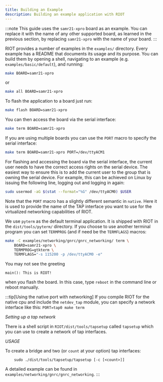 ```yaml
---
title: Building an Example
description: Building an example application with RIOT
---
```



<Contact />

:::note
This guide uses the `samr21-xpro` board as an example.
You can replace it with the name of any other supported board,
as learned in the previous section, by replacing `samr21-xpro`
with the name of your board.
:::

RIOT provides a number of examples in the `examples/` directory. Every example
has a README that documents its usage and its purpose. You can build them by
opening a shell, navigating to an example (e.g. `examples/basic/default`), and
running:

```bash
make BOARD=samr21-xpro
```

or

```bash
make all BOARD=samr21-xpro
```

To flash the application to a board just run:

```bash
make flash BOARD=samr21-xpro
```

You can then access the board via the serial interface:

```bash
make term BOARD=samr21-xpro
```

If you are using multiple boards you can use the `PORT` macro to specify the
serial interface:

```bash
make term BOARD=samr21-xpro PORT=/dev/ttyACM1
```

For flashing and accessing the board via the serial interface, the current user
needs to have the correct access rights on the serial device.
The easiest way to ensure this is to add the current user to the group that is
owning the serial device. For example, this can be achieved on Linux by issuing
the following line, logging out and logging in again:

```bash
sudo usermod -aG $(stat --format="%G" /dev/ttyACM0) $USER
```

Note that the `PORT` macro has a slightly different semantic in `native`. Here
it is used to provide the name of the TAP interface you want to use for the
virtualized networking capabilities of RIOT.

We use `pyterm` as the default terminal application. It is shipped with RIOT in
the `dist/tools/pyterm/` directory. If you choose to use another terminal
program you can set `TERMPROG` (and if need be the `TERMFLAGS`) macros:

```bash
make -C examples/networking/gnrc/gnrc_networking/ term \
    BOARD=samr21-xpro \
    TERMPROG=gtkterm \
    TERMFLAGS="-s 115200 -p /dev/ttyACM0 -e"
```

You may not see the greeting

```plaintext title="The greeting message from the board"
main(): This is RIOT!
```

when you flash the board. In this case, type `reboot` in the command line or reboot manually.

:::tip[Using the native port with networking]
If you compile RIOT for the native cpu and include the `netdev_tap` module,
you can specify a network interface like this: `PORT=tap0 make term`

*Setting up a tap network*

There is a shell script in `RIOT/dist/tools/tapsetup` called `tapsetup` which
you can use to create a network of tap interfaces.

*USAGE*

To create a bridge and two (or `count` at your option) tap interfaces:
```shell
    sudo ./dist/tools/tapsetup/tapsetup [-c [<count>]]
```

A detailed example can be found in `examples/networking/gnrc/gnrc_networking`.
:::
